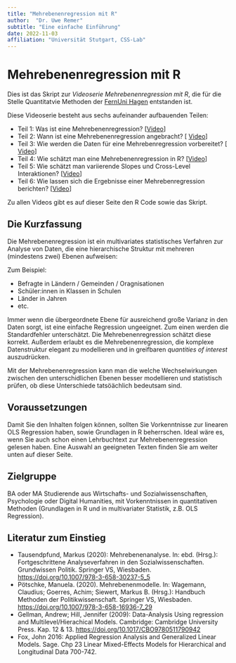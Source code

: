 ```yaml
---
title: "Mehrebenenregression mit R"
author:  "Dr. Uwe Remer"
subtitle: "Eine einfache Einführung"
date: 2022-11-03
affiliation: "Universität Stutgart, CSS-Lab"
---
```


# Mehrebenenregression mit R

Dies ist das Skript zur *Videoserie Mehrebenenregression mit R*, die für die Stelle Quantitatvie Methoden der [FernUni Hagen](https://www.fernuni-hagen.de/) entstanden ist.

Diese Videoserie besteht aus sechs aufeinander aufbauenden Teilen:

-   Teil 1: Was ist eine Mehrebenenregression? \[[Video](https://video.fernuni-hagen.de/Play/6076)\] 
-   Teil 2: Wann ist eine Mehrebenenregression angebracht? \[ [Video](https://video.fernuni-hagen.de/Play/6077)\]
-   Teil 3: Wie werden die Daten für eine Mehrebenregression vorbereitet? \[ [Video](https://video.fernuni-hagen.de/Play/6078)\]
-   Teil 4: Wie schätzt man eine Mehrebenenregression in R? \[[Video](https://video.fernuni-hagen.de/Play/6089)\]
-   Teil 5: Wie schätzt man variierende Slopes und Cross-Level Interaktionen? \[[Video](https://video.fernuni-hagen.de/Play/6147)\]
-   Teil 6: Wie lassen sich die Ergebnisse einer Mehrebenregression berichten? \[[Video](https://video.fernuni-hagen.de/Play/6148)\]

Zu allen Videos gibt es auf dieser Seite den R Code sowie das Skript. 


## Die Kurzfassung

Die Mehrebenenregression ist ein multivariates statistisches Verfahren zur Analyse von Daten, die eine hierarchische Struktur mit mehreren (mindestens zwei) Ebenen aufweisen:

Zum Beispiel:

-   Befragte in Ländern / Gemeinden / Oragnisationen
-   Schüler:innen in Klassen in Schulen
-   Länder in Jahren
-   etc.

Immer wenn die übergeordnete Ebene für ausreichend große Varianz in den Daten sorgt, ist eine einfache Regression ungeeignet. Zum einen werden die Standardfehler unterschätzt. Die Mehrebenenregression schätzt diese korrekt. Außerdem erlaubt es die Mehrebenenregression, die komplexe Datenstruktur elegant zu modellieren und in greifbaren *quantities of interest* auszudrücken.

Mit der Mehrebenenregression kann man die welche Wechselwirkungen zwischen den unterschidlichen Ebenen besser modellieren und statistisch prüfen, ob diese Unterschiede tatsöächlich bedeutsam sind.

## Voraussetzungen

Damit Sie den Inhalten folgen können, sollten Sie Vorkenntnisse zur linearen OLS Regression haben, sowie Grundlagen in R beherrschen. Ideal wäre es, wenn Sie auch schon einen Lehrbuchtext zur Mehrebenenregression gelesen haben. Eine Auswahl an geeigneten Texten finden Sie am weiter unten auf dieser Seite.

## Zielgruppe

BA oder MA Studierende aus Wirtschafts- und Sozialwissenschaften, Psychologie oder Digital Humanities, mit Vorkenntnissen in quantitativen Methoden (Grundlagen in R und in multivariater Statistik, z.B. OLS Regression).

## Literatur zum Einstieg

-   Tausendpfund, Markus (2020): Mehrebenenanalyse. In: ebd. (Hrsg.): Fortgeschrittene Analyseverfahren in den Sozialwissenschaften. Grundwissen Politik. Springer VS, Wiesbaden. <https://doi.org/10.1007/978-3-658-30237-5_5>
-   Pötschke, Manuela. (2020). Mehrebenenmodelle. In: Wagemann, Claudius; Goerres, Achim; Siewert, Markus B. (Hrsg.): Handbuch Methoden der Politikwissenschaft. Springer VS, Wiesbaden. <https://doi.org/10.1007/978-3-658-16936-7_29>
-   Gellman, Andrew; Hill, Jennifer (2009): Data-Analysis Using regression and Multilevel/Hierachical Models. Cambridge: Cambridge University Press. Kap. 12 & 13. <https://doi.org/10.1017/CBO9780511790942>
-   Fox, John 2016: Applied Regression Analysis and Generalized Linear Models. Sage. Chp 23 Linear Mixed-Effects Models for Hierarchical and Longitudinal Data 700-742.
